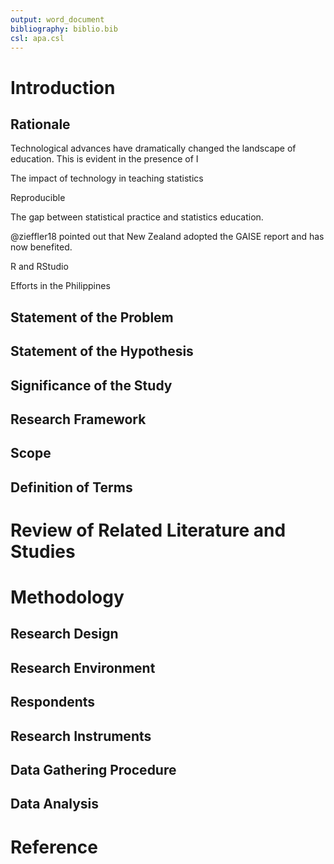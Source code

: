 ```yaml
---
output: word_document
bibliography: biblio.bib
csl: apa.csl
---
```


# Introduction

## Rationale

Technological advances have dramatically changed the landscape of education. This is evident in the presence of I

The impact of technology in teaching statistics

Reproducible

The gap between statistical practice and statistics education.

@zieffler18 pointed out that New Zealand adopted the GAISE report and has now benefited. 

R and RStudio

Efforts in the Philippines

## Statement of the Problem



## Statement of the Hypothesis



## Significance of the Study



## Research Framework



## Scope 



## Definition of Terms



# Review of Related Literature and Studies



# Methodology

## Research Design



## Research Environment



## Respondents



## Research Instruments



## Data Gathering Procedure



## Data Analysis



# Reference
